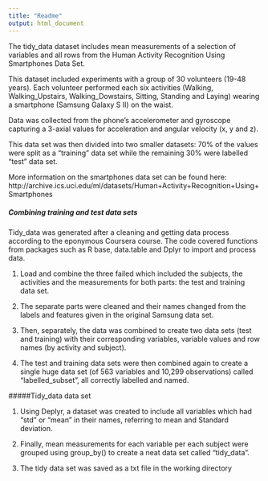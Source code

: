 ```yaml
---
title: "Readme"
output: html_document
---
```


The tidy_data dataset includes mean measurements of a selection of variables and all rows from the Human Activity Recognition Using Smartphones Data Set. 

This dataset included experiments with a group of 30 volunteers (19-48 years). Each volunteer performed each six activities (Walking, Walking_Upstairs, Walking_Dowstairs, Sitting, Standing and Laying) wearing a smartphone (Samsung Galaxy S II) on the waist. 

Data was collected from the phone’s accelerometer and gyroscope capturing a 3-axial values for acceleration and angular velocity (x, y and z). 

This data set was then divided into two smaller datasets: 70% of the values were split as a “training” data set while the remaining 30% were labelled “test” data set.

More information on the smartphones data set can be found here: http://archive.ics.uci.edu/ml/datasets/Human+Activity+Recognition+Using+Smartphones

##### Combining training and test data sets


Tidy_data was generated after a cleaning and getting data process according to the eponymous Coursera course. The code covered functions from packages such as R base, data.table and Dplyr to import and process data. 

1. Load and combine the three failed which included the subjects, the activities and the measurements for both parts: the test and training data set. 

2. The separate parts were cleaned and their names changed from the labels and features given in the original Samsung data set. 

3. Then, separately, the data was combined to create two data sets (test and training) with their corresponding variables, variable values and row names (by activity and subject).  

4. The test and training data sets were then combined again to create a single huge data set (of 563 variables and 10,299 observations) called “labelled_subset”, all correctly labelled and named. 

#####Tidy_data data set

1. Using Deplyr, a dataset was created to include all variables which had “std” or “mean” in their names, referring to mean and Standard deviation. 

2. Finally, mean measurements for each variable per each subject were grouped using group_by() to create a neat data set called “tidy_data”.

3. The tidy data set was saved as a txt file in the working directory
